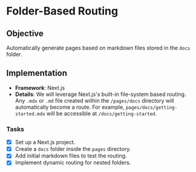 # Folder-Based Routing

## Objective
Automatically generate pages based on markdown files stored in the `docs` folder.

## Implementation
- **Framework**: Next.js
- **Details**: We will leverage Next.js's built-in file-system based routing. Any `.mdx` or `.md` file created within the `/pages/docs` directory will automatically become a route. For example, `pages/docs/getting-started.mdx` will be accessible at `/docs/getting-started`.

### Tasks
- [x] Set up a Next.js project.
- [x] Create a `docs` folder inside the `pages` directory.
- [x] Add initial markdown files to test the routing.
- [x] Implement dynamic routing for nested folders.